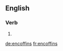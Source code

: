 ==English==

===Verb===
{{head|en|verb form}}

# {{en-third-person singular of|encoffin}}

[[de:encoffins]]
[[fr:encoffins]]